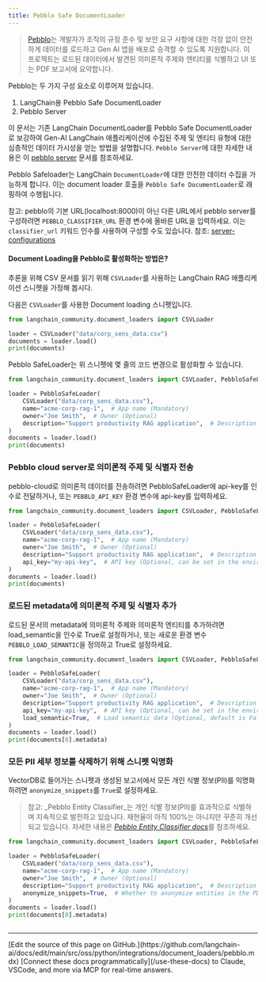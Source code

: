 ```yaml
---
title: Pebblo Safe DocumentLoader
---
```


> [Pebblo](https://daxa-ai.github.io/pebblo/)는 개발자가 조직의 규정 준수 및 보안 요구 사항에 대한 걱정 없이 안전하게 데이터를 로드하고 Gen AI 앱을 배포로 승격할 수 있도록 지원합니다. 이 프로젝트는 로드된 데이터에서 발견된 의미론적 주제와 엔티티를 식별하고 UI 또는 PDF 보고서에 요약합니다.

Pebblo는 두 가지 구성 요소로 이루어져 있습니다.

1. LangChain용 Pebblo Safe DocumentLoader
1. Pebblo Server

이 문서는 기존 LangChain DocumentLoader를 Pebblo Safe DocumentLoader로 보강하여 Gen-AI LangChain 애플리케이션에 수집된 주제 및 엔티티 유형에 대한 심층적인 데이터 가시성을 얻는 방법을 설명합니다. `Pebblo Server`에 대한 자세한 내용은 이 [pebblo server](https://daxa-ai.github.io/pebblo/daemon) 문서를 참조하세요.

Pebblo Safeloader는 LangChain `DocumentLoader`에 대한 안전한 데이터 수집을 가능하게 합니다. 이는 document loader 호출을 `Pebblo Safe DocumentLoader`로 래핑하여 수행됩니다.

참고: pebblo의 기본 URL(localhost:8000)이 아닌 다른 URL에서 pebblo server를 구성하려면 `PEBBLO_CLASSIFIER_URL` 환경 변수에 올바른 URL을 입력하세요. 이는 `classifier_url` 키워드 인수를 사용하여 구성할 수도 있습니다. 참조: [server-configurations](https://daxa-ai.github.io/pebblo/config)

#### Document Loading을 Pebblo로 활성화하는 방법은?

추론을 위해 CSV 문서를 읽기 위해 `CSVLoader`를 사용하는 LangChain RAG 애플리케이션 스니펫을 가정해 봅시다.

다음은 `CSVLoader`를 사용한 Document loading 스니펫입니다.

```python
from langchain_community.document_loaders import CSVLoader

loader = CSVLoader("data/corp_sens_data.csv")
documents = loader.load()
print(documents)
```

Pebblo SafeLoader는 위 스니펫에 몇 줄의 코드 변경으로 활성화할 수 있습니다.

```python
from langchain_community.document_loaders import CSVLoader, PebbloSafeLoader

loader = PebbloSafeLoader(
    CSVLoader("data/corp_sens_data.csv"),
    name="acme-corp-rag-1",  # App name (Mandatory)
    owner="Joe Smith",  # Owner (Optional)
    description="Support productivity RAG application",  # Description (Optional)
)
documents = loader.load()
print(documents)
```

### Pebblo cloud server로 의미론적 주제 및 식별자 전송

pebblo-cloud로 의미론적 데이터를 전송하려면 PebbloSafeLoader에 api-key를 인수로 전달하거나, 또는 `PEBBLO_API_KEY` 환경 변수에 api-key를 입력하세요.

```python
from langchain_community.document_loaders import CSVLoader, PebbloSafeLoader

loader = PebbloSafeLoader(
    CSVLoader("data/corp_sens_data.csv"),
    name="acme-corp-rag-1",  # App name (Mandatory)
    owner="Joe Smith",  # Owner (Optional)
    description="Support productivity RAG application",  # Description (Optional)
    api_key="my-api-key",  # API key (Optional, can be set in the environment variable PEBBLO_API_KEY)
)
documents = loader.load()
print(documents)
```

### 로드된 metadata에 의미론적 주제 및 식별자 추가

로드된 문서의 metadata에 의미론적 주제와 의미론적 엔티티를 추가하려면 load_semantic을 인수로 True로 설정하거나, 또는 새로운 환경 변수 `PEBBLO_LOAD_SEMANTIC`을 정의하고 True로 설정하세요.

```python
from langchain_community.document_loaders import CSVLoader, PebbloSafeLoader

loader = PebbloSafeLoader(
    CSVLoader("data/corp_sens_data.csv"),
    name="acme-corp-rag-1",  # App name (Mandatory)
    owner="Joe Smith",  # Owner (Optional)
    description="Support productivity RAG application",  # Description (Optional)
    api_key="my-api-key",  # API key (Optional, can be set in the environment variable PEBBLO_API_KEY)
    load_semantic=True,  # Load semantic data (Optional, default is False, can be set in the environment variable PEBBLO_LOAD_SEMANTIC)
)
documents = loader.load()
print(documents[0].metadata)
```

### 모든 PII 세부 정보를 삭제하기 위해 스니펫 익명화

VectorDB로 들어가는 스니펫과 생성된 보고서에서 모든 개인 식별 정보(PII)를 익명화하려면 `anonymize_snippets`를 `True`로 설정하세요.

> 참고: _Pebblo Entity Classifier_는 개인 식별 정보(PII)를 효과적으로 식별하며 지속적으로 발전하고 있습니다. 재현율이 아직 100%는 아니지만 꾸준히 개선되고 있습니다.
> 자세한 내용은 [_Pebblo Entity Classifier docs_](https://daxa-ai.github.io/pebblo/entityclassifier/)를 참조하세요.

```python
from langchain_community.document_loaders import CSVLoader, PebbloSafeLoader

loader = PebbloSafeLoader(
    CSVLoader("data/corp_sens_data.csv"),
    name="acme-corp-rag-1",  # App name (Mandatory)
    owner="Joe Smith",  # Owner (Optional)
    description="Support productivity RAG application",  # Description (Optional)
    anonymize_snippets=True,  # Whether to anonymize entities in the PDF Report (Optional, default=False)
)
documents = loader.load()
print(documents[0].metadata)
```

```python

```

---

<Callout icon="pen-to-square" iconType="regular">
    [Edit the source of this page on GitHub.](https://github.com/langchain-ai/docs/edit/main/src/oss/python/integrations/document_loaders/pebblo.mdx)
</Callout>
<Tip icon="terminal" iconType="regular">
    [Connect these docs programmatically](/use-these-docs) to Claude, VSCode, and more via MCP for    real-time answers.
</Tip>
